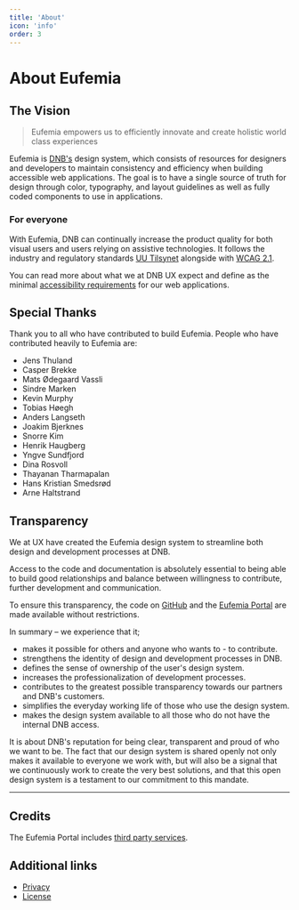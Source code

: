 ```yaml
---
title: 'About'
icon: 'info'
order: 3
---
```



# About Eufemia

## The Vision

> Eufemia empowers us to efficiently innovate and create holistic world class experiences

Eufemia is [DNB's](https://www.dnb.no/) design system, which consists of resources for designers and developers to maintain consistency and efficiency when building accessible web applications. The goal is to have a single source of truth for design through color, typography, and layout guidelines as well as fully coded components to use in applications.

### For everyone

With Eufemia, DNB can continually increase the product quality for both visual users and users relying on assistive technologies. It follows the industry and regulatory standards [UU Tilsynet](https://www.uutilsynet.no/) alongside with [WCAG 2.1](https://www.w3.org/TR/WCAG21/).

You can read more about what we at DNB UX expect and define as the minimal [accessibility requirements](/uilib/usage/accessibility) for our web applications.

<WelcomeAdvice />

## Special Thanks

Thank you to all who have contributed to build Eufemia. People who have contributed heavily to Eufemia are:

- Jens Thuland
- Casper Brekke
- Mats Ødegaard Vassli
- Sindre Marken
- Kevin Murphy
- Tobias Høegh
- Anders Langseth
- Joakim Bjerknes
- Snorre Kim
- Henrik Haugberg
- Yngve Sundfjord
- Dina Rosvoll
- Thayanan Tharmapalan
- Hans Kristian Smedsrød
- Arne Haltstrand

## Transparency

We at UX have created the Eufemia design system to streamline both design and development processes at DNB.

Access to the code and documentation is absolutely essential to being able to build good relationships and balance between willingness to contribute, further development and communication.

To ensure this transparency, the code on [GitHub](http://github.com/dnbexperience/eufemia) and the [Eufemia Portal](https://eufemia.dnb.no/) are made available without restrictions.

In summary – we experience that it;

- makes it possible for others and anyone who wants to - to contribute.
- strengthens the identity of design and development processes in DNB.
- defines the sense of ownership of the user's design system.
- increases the professionalization of development processes.
- contributes to the greatest possible transparency towards our partners and DNB's customers.
- simplifies the everyday working life of those who use the design system.
- makes the design system available to all those who do not have the internal DNB access.

It is about DNB's reputation for being clear, transparent and proud of who we want to be. The fact that our design system is shared openly not only makes it available to everyone we work with, but will also be a signal that we continuously work to create the very best solutions, and that this open design system is a testament to our commitment to this mandate.

---

## Credits

The Eufemia Portal includes [third party services](/design-system/credits).

## Additional links

- [Privacy](/design-system/privacy)
- [License](/license)
